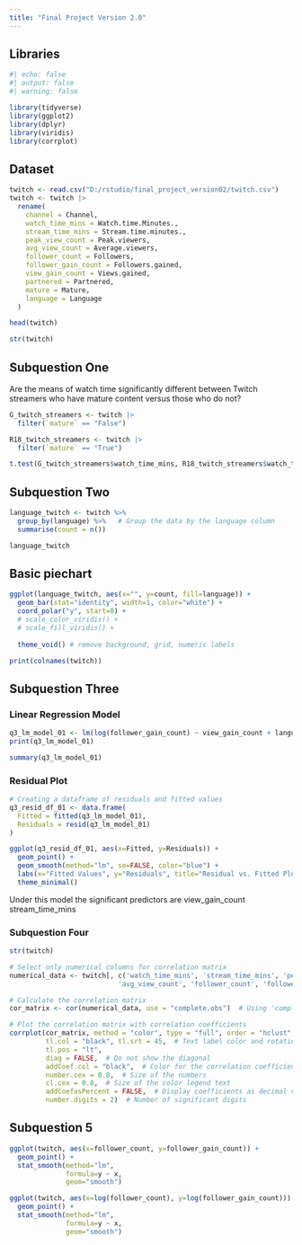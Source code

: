 ---
title: "Final Project Version 2.0"
---

## Libraries

```{r}
#| echo: false
#| output: false
#| warning: false

library(tidyverse)
library(ggplot2)
library(dplyr)
library(viridis)
library(corrplot)
```

## Dataset

```{r}
twitch <- read.csv("D:/rstudio/final_project_version02/twitch.csv")
twitch <- twitch |>
  rename(
    channel = Channel,
    watch_time_mins = Watch.time.Minutes.,
    stream_time_mins = Stream.time.minutes.,
    peak_view_count = Peak.viewers,
    avg_view_count = Average.viewers,
    follower_count = Followers,
    follower_gain_count = Followers.gained,
    view_gain_count = Views.gained,
    partnered = Partnered,
    mature = Mature,
    language = Language
  )
```

```{r}
head(twitch)
```

```{r}
str(twitch)
```

## Subquestion One

Are the means of watch time significantly different between Twitch streamers who have mature content versus those who do not?

```{r}

G_twitch_streamers <- twitch |>
  filter(`mature` == "False")

R18_twitch_streamers <- twitch |>
  filter(`mature` == "True")

t.test(G_twitch_streamers$watch_time_mins, R18_twitch_streamers$watch_time_mins)
```

## Subquestion Two

```{r}
language_twitch <- twitch %>%
  group_by(language) %>%   # Group the data by the language column
  summarise(count = n())

language_twitch
```

## Basic piechart

```{r}
ggplot(language_twitch, aes(x="", y=count, fill=language)) +
  geom_bar(stat="identity", width=1, color="white") +
  coord_polar("y", start=0) +
  # scale_color_viridis() +
  # scale_fill_viridis() +
  
  theme_void() # remove background, grid, numeric labels

```

```{r}
print(colnames(twitch))
```

## Subquestion Three

### Linear Regression Model

```{r}
q3_lm_model_01 <- lm(log(follower_gain_count) ~ view_gain_count + language + stream_time_mins, data=twitch)
print(q3_lm_model_01)
```

```{r}
summary(q3_lm_model_01)
```

### Residual Plot

```{r}
# Creating a dataframe of residuals and fitted values
q3_resid_df_01 <- data.frame(
  Fitted = fitted(q3_lm_model_01),
  Residuals = resid(q3_lm_model_01)
)

ggplot(q3_resid_df_01, aes(x=Fitted, y=Residuals)) +
  geom_point() +
  geom_smooth(method="lm", se=FALSE, color="blue") +
  labs(x="Fitted Values", y="Residuals", title="Residual vs. Fitted Plot") +
  theme_minimal()
```
Under this model the significant predictors are view_gain_count stream_time_mins

### Subquestion Four

```{r}
str(twitch)
```


```{r}
# Select only numerical columns for correlation matrix
numerical_data <- twitch[, c('watch_time_mins', 'stream_time_mins', 'peak_view_count', 
                           'avg_view_count', 'follower_count', 'follower_gain_count', 'view_gain_count')]

# Calculate the correlation matrix
cor_matrix <- cor(numerical_data, use = "complete.obs")  # Using 'complete.obs' to handle missing values

# Plot the correlation matrix with correlation coefficients
corrplot(cor_matrix, method = "color", type = "full", order = "hclust",
         tl.col = "black", tl.srt = 45,  # Text label color and rotation
         tl.pos = "lt",
         diag = FALSE,  # Do not show the diagonal
         addCoef.col = "black",  # Color for the correlation coefficients
         number.cex = 0.8,  # Size of the numbers
         cl.cex = 0.8,  # Size of the color legend text
         addCoefasPercent = FALSE,  # Display coefficients as decimal values
         number.digits = 2)  # Number of significant digits
```

## Subquestion 5

```{r}
ggplot(twitch, aes(x=follower_count, y=follower_gain_count)) +            
  geom_point() +
  stat_smooth(method="lm", 
              formula=y ~ x, 
              geom="smooth") 
```

```{r}
ggplot(twitch, aes(x=log(follower_count), y=log(follower_gain_count))) +            
  geom_point() + 
  stat_smooth(method="lm", 
              formula=y ~ x, 
              geom="smooth")
```
